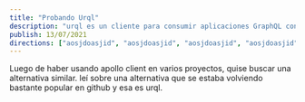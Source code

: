 ```yaml
---
title: "Probando Urql"
description: "urql es un cliente para consumir aplicaciones GraphQL con react"
publish: 13/07/2021
directions: ["aosjdoasjid", "aosjdoasjid", "aosjdoasjid", "aosjdoasjid"]
---
```


<Paragraph>
    Luego de haber usando apollo client en varios proyectos,
    quise buscar una alternativa similar. leí sobre una alternativa que se estaba
    volviendo bastante popular en github y esa es urql.
</Paragraph>